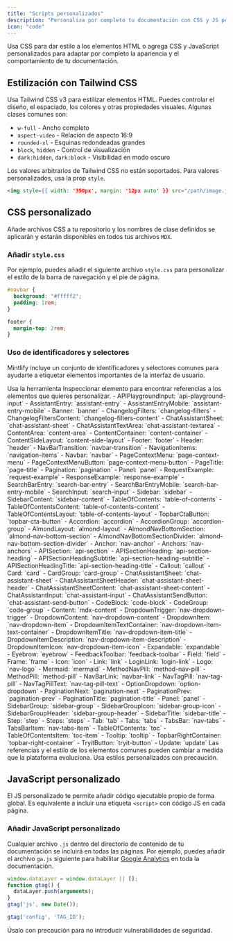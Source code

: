 ```yaml
---
title: "Scripts personalizados"
description: "Personaliza por completo tu documentación con CSS y JS personalizados"
icon: "code"
---
```


Usa CSS para dar estilo a los elementos HTML o agrega CSS y JavaScript personalizados para adaptar por completo la apariencia y el comportamiento de tu documentación.

## Estilización con Tailwind CSS

Usa Tailwind CSS v3 para estilizar elementos HTML. Puedes controlar el diseño, el espaciado, los colores y otras propiedades visuales. Algunas clases comunes son:

- `w-full` - Ancho completo
- `aspect-video` - Relación de aspecto 16:9
- `rounded-xl` - Esquinas redondeadas grandes
- `block`, `hidden` - Control de visualización
- `dark:hidden`, `dark:block` - Visibilidad en modo oscuro

Los valores arbitrarios de Tailwind CSS no están soportados. Para valores personalizados, usa la prop `style`.

```html
<img style={{ width: '350px', margin: '12px auto' }} src="/path/image.jpg" />
```

## CSS personalizado

Añade archivos CSS a tu repositorio y los nombres de clase definidos se aplicarán y estarán disponibles en todos tus archivos `MDX`.

### Añadir `style.css`

Por ejemplo, puedes añadir el siguiente archivo `style.css` para personalizar el estilo de la barra de navegación y el pie de página.

```css
#navbar {
  background: "#fffff2";
  padding: 1rem;
}

footer {
  margin-top: 2rem;
}
```

### Uso de identificadores y selectores

Mintlify incluye un conjunto de identificadores y selectores comunes para ayudarte a etiquetar elementos importantes de la interfaz de usuario.

<Tip>
  Usa la herramienta Inspeccionar elemento para encontrar referencias a los elementos que quieres personalizar.
</Tip>

<AccordionGroup>
  <Accordion title="Identificadores">
  - APIPlaygroundInput: `api-playground-input`
  - AssistantEntry: `assistant-entry`
  - AssistantEntryMobile: `assistant-entry-mobile`
  - Banner: `banner`
  - ChangelogFilters: `changelog-filters`
  - ChangelogFiltersContent: `changelog-filters-content`
  - ChatAssistantSheet: `chat-assistant-sheet`
  - ChatAssistantTextArea: `chat-assistant-textarea`
  - ContentArea: `content-area`
  - ContentContainer: `content-container`
  - ContentSideLayout: `content-side-layout`
  - Footer: `footer`
  - Header: `header`
  - NavBarTransition: `navbar-transition`
  - NavigationItems: `navigation-items`
  - Navbar: `navbar`
  - PageContextMenu: `page-context-menu`
  - PageContextMenuButton: `page-context-menu-button`
  - PageTitle: `page-title`
  - Pagination: `pagination`
  - Panel: `panel`
  - RequestExample: `request-example`
  - ResponseExample: `response-example`
  - SearchBarEntry: `search-bar-entry`
  - SearchBarEntryMobile: `search-bar-entry-mobile`
  - SearchInput: `search-input`
  - Sidebar: `sidebar`
  - SidebarContent: `sidebar-content`
  - TableOfContents: `table-of-contents`
  - TableOfContentsContent: `table-of-contents-content`
  - TableOfContentsLayout: `table-of-contents-layout`
  - TopbarCtaButton: `topbar-cta-button`
  </Accordion>
  <Accordion title="Selectores">
  - Accordion: `accordion`
  - AccordionGroup: `accordion-group`
  - AlmondLayout: `almond-layout`
  - AlmondNavBottomSection: `almond-nav-bottom-section`
  - AlmondNavBottomSectionDivider: `almond-nav-bottom-section-divider`
  - Anchor: `nav-anchor`
  - Anchors: `nav-anchors`
  - APISection: `api-section`
  - APISectionHeading: `api-section-heading`
  - APISectionHeadingSubtitle: `api-section-heading-subtitle`
  - APISectionHeadingTitle: `api-section-heading-title`
  - Callout: `callout`
  - Card: `card`
  - CardGroup: `card-group`
  - ChatAssistantSheet: `chat-assistant-sheet`
  - ChatAssistantSheetHeader: `chat-assistant-sheet-header`
  - ChatAssistantSheetContent: `chat-assistant-sheet-content`
  - ChatAssistantInput: `chat-assistant-input`
  - ChatAssistantSendButton: `chat-assistant-send-button`
  - CodeBlock: `code-block`
  - CodeGroup: `code-group`
  - Content: `mdx-content`
  - DropdownTrigger: `nav-dropdown-trigger`
  - DropdownContent: `nav-dropdown-content`
  - DropdownItem: `nav-dropdown-item`
  - DropdownItemTextContainer: `nav-dropdown-item-text-container`
  - DropdownItemTitle: `nav-dropdown-item-title`
  - DropdownItemDescription: `nav-dropdown-item-description`
  - DropdownItemIcon: `nav-dropdown-item-icon`
  - Expandable: `expandable`
  - Eyebrow: `eyebrow`
  - FeedbackToolbar: `feedback-toolbar`
  - Field: `field`
  - Frame: `frame`
  - Icon: `icon`
  - Link: `link`
  - LoginLink: `login-link`
  - Logo: `nav-logo`
  - Mermaid: `mermaid`
  - MethodNavPill: `method-nav-pill`
  - MethodPill: `method-pill`
  - NavBarLink: `navbar-link`
  - NavTagPill: `nav-tag-pill`
  - NavTagPillText: `nav-tag-pill-text`
  - OptionDropdown: `option-dropdown`
  - PaginationNext: `pagination-next`
  - PaginationPrev: `pagination-prev`
  - PaginationTitle: `pagination-title`
  - Panel: `panel`
  - SidebarGroup: `sidebar-group`
  - SidebarGroupIcon: `sidebar-group-icon`
  - SidebarGroupHeader: `sidebar-group-header`
  - SidebarTitle: `sidebar-title`
  - Step: `step`
  - Steps: `steps`
  - Tab: `tab`
  - Tabs: `tabs`
  - TabsBar: `nav-tabs`
  - TabsBarItem: `nav-tabs-item`
  - TableOfContents: `toc`
  - TableOfContentsItem: `toc-item`
  - Tooltip: `tooltip`
  - TopbarRightContainer: `topbar-right-container`
  - TryitButton: `tryit-button`
  - Update: `update`
  </Accordion>
</AccordionGroup>

<Warning>
  Las referencias y el estilo de los elementos comunes pueden cambiar a medida que la plataforma evoluciona. Usa estilos personalizados con precaución.
</Warning>

## JavaScript personalizado

El JS personalizado te permite añadir código ejecutable propio de forma global. Es equivalente a incluir una etiqueta `<script>` con código JS en cada página.

### Añadir JavaScript personalizado

Cualquier archivo `.js` dentro del directorio de contenido de tu documentación se incluirá en todas las páginas. Por ejemplo, puedes añadir el archivo `ga.js` siguiente para habilitar [Google Analytics](https://marketingplatform.google.com/about/analytics) en toda la documentación.

```js
window.dataLayer = window.dataLayer || [];
function gtag() {
  dataLayer.push(arguments);
}
gtag('js', new Date());

gtag('config', 'TAG_ID');
```

<Warning>
  Úsalo con precaución para no introducir vulnerabilidades de seguridad.
</Warning>
